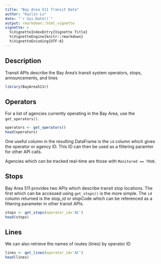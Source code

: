 ```yaml
---
title: "Bay Area 511 Transit Data"
author: "Kailin Lu"
date: "`r Sys.Date()`"
output: rmarkdown::html_vignette
vignette: >
  %\VignetteIndexEntry{Vignette Title}
  %\VignetteEngine{knitr::rmarkdown}
  %\VignetteEncoding{UTF-8}
---
```


## Description

Transit APIs describe the Bay Area's transit system operators, stops, announcements, and lines 

```r
library(BayArea511r)
```

## Operators

For a list of agencies currently operating in the Bay Area, use the `get_operators()`. 

```r
operators <- get_operators()
head(operators)
```

One useful column in the resulting DataFrame is the `id` column which gives the operator or agency ID. This ID can then be used as a filtering paramter for other API calls. 

Agencies which can be tracked real-time are those with `Monitored == TRUE`. 

## Stops 

Bay Area 511 provides two APIs which describe transit stop locations. The first which can be accessed using `get_stops()` is the more simple. The `id` column returned is the stop_id or stopCode which can be referenced as a filtering parameter in other transit APIs. 

```r
stops <- get_stops(operator_id='AC')
head(stops)
```

## Lines 

We can also retrieve the names of routes (lines) by operator ID 

```r
lines <- get_lines(operator_id='AC')
head(lines)
```
